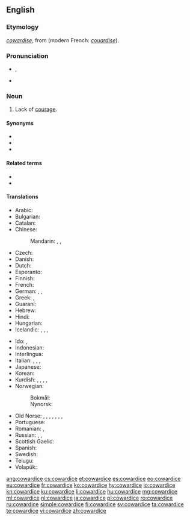 ==English==
{{wikipedia}}

===Etymology===
{{etyl|enm|en}} ''[[cowardise]]'', from {{etyl|xno|en}} {{m|fro|cuardise}} (modern French: ''[[couardise]]'').

===Pronunciation===
* {{a|RP}} {{enPR|kouʹərdĭs}}, {{IPA|/ˈkaʊədɪs/|lang=en}}
* {{a|GA}} {{IPA|/ˈkaʊɚdɪs/|lang=en}}

===Noun===
{{en-noun|~}}

# Lack of [[courage]].

====Synonyms====
* {{l|en|cowardliness}}
* {{l|en|cowardness}}
* {{l|en|cowardship}}

====Related terms====
* {{l|en|coward}}
* {{l|en|cowardly}}

====Translations====
{{trans-top|the lack of courage}}
* Arabic: {{t|ar|جَبَانَة|f}}
* Bulgarian: {{t|bg|страхливост}}
* Catalan: {{t|ca|covardia|f}}
* Chinese:
*: Mandarin: {{t+|cmn|膽怯|sc=Hani}}, {{t+|cmn|胆怯|tr=dǎnqiè|sc=Hani}}, {{t+|cmn|怯懦|tr=qiènuò|sc=Hani}}
* Czech: {{t|cs|zbabělost|f}}
* Danish: {{t|da|fejhed|c}}
* Dutch: {{t+|nl|lafheid}}
* Esperanto: {{t|eo|malkuraĝeco}}
* Finnish: {{t+|fi|pelkuruus}}
* French: {{t+|fr|lâcheté|f}}
* German: {{t+|de|Feigheit|f}}, {{t|de|Kleinmut|m}}, {{t|de|Ängstlichkeit|f}}
* Greek: {{t+|el|δειλία|f|sc=Grek}}, {{t+|el|ανανδρία|f|sc=Grek}}
* Guaraní: {{t|gn|py'amirĩ}}
* Hebrew: {{t|he|פחדנות|f|tr=pakhdanut}}
* Hindi: {{t+|hi|कायरता|tr=kāyartā}}
* Hungarian: {{t+|hu|gyávaság}}
* Icelandic: {{t|is|gunguskapur|m}}, {{t|is|heigulsháttur|m}}, {{t|is|ragmennska|f}}, {{t|is|bleyði|f}}
{{trans-mid}}
* Ido: {{t+|io|poltroneso}}, {{t+|io|deskurajo}}
* Indonesian: {{t+|id|kepengecutan}}
* Interlingua: {{t|ia|coardia}}
* Italian: {{t+|it|codardia}}, {{t+|it|viltà}}, {{t|it|pusillanimità}}, {{t|it|vigliaccheria}}
* Japanese: {{t|ja|憶病|tr=おくびょう, okubyō}}
* Korean: {{t+|ko|비겁|tr=bi geop|sc=Hang}}
* Kurdish: {{t+|ku|newêrekî}}, {{t+|ku|tirsokî}}, {{t+|ku|tirsonekî}}, {{t+|ku|bêcesaretî}}, {{t+|ku|bêcuretî}}
* Norwegian:
*: Bokmål: {{t|nb|feighet|m|f}}
*: Nynorsk: {{t|nn|feigskap|m}}
* Old Norse: {{t|non|bleyði|f}}, {{t|non|argskapr|m}}, {{t|non|hugbleyði|f}}, {{t|non|geitarhugr|m}}, {{t|non|klaeki|n}}, {{t|non|ragmennska|f}}, {{t|non|ragskapr|m}}, {{t|non|regi|f}}
* Portuguese: {{t+|pt|covardia|f}}
* Romanian: {{t+|ro|poltronerie|f}}, {{t+|ro|lașitate|f}}
* Russian: {{t+|ru|тру́сость|f}}, {{t+|ru|малоду́шие|n}}, {{t+|ru|бзде́ние|c}} {{qualifier|vulgar}}
* Scottish Gaelic: {{t|gd|cladhaireachd|f}}
* Spanish: {{t+|es|cobardía|f}}
* Swedish: {{t+|sv|feghet|c}}
* Telugu: {{t+|te|పిరికితనము|sc=Telu}}
* Volapük: {{t+|vo|dredöf}}
{{trans-bottom}}

[[ang:cowardice]]
[[cs:cowardice]]
[[et:cowardice]]
[[es:cowardice]]
[[eo:cowardice]]
[[eu:cowardice]]
[[fr:cowardice]]
[[ko:cowardice]]
[[hy:cowardice]]
[[io:cowardice]]
[[kn:cowardice]]
[[ku:cowardice]]
[[li:cowardice]]
[[hu:cowardice]]
[[mg:cowardice]]
[[ml:cowardice]]
[[nl:cowardice]]
[[ja:cowardice]]
[[pl:cowardice]]
[[ro:cowardice]]
[[ru:cowardice]]
[[simple:cowardice]]
[[fi:cowardice]]
[[sv:cowardice]]
[[ta:cowardice]]
[[te:cowardice]]
[[vi:cowardice]]
[[zh:cowardice]]